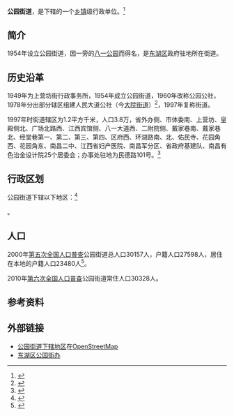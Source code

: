 {{中国乡级行政区|36/01/02/001/000
|汉语拼音 = GongYuanJieDaoBanShiChu
|其他语言 = 
|其他语言名称 = 
|旧称 =
|地名出处 = 因八一公园而得名<ref>{{Cite web |url=http://www.jxqhdm.com/result.aspx?id=36010200011111000001 |title=地名查询 |accessdate=2014-06-08 |archive-date=2020-07-21 |archive-url=https://web.archive.org/web/20200721144559/http://www.jxqhdm.com/result.aspx?id=36010200011111000001 |dead-url=yes }}</ref>
|位置图文件名 = 
|位置图描述 = 
|自定义图片=
|建置时间 = 1954
|领导职位 = 
|领导名称 = 
|政府驻地 = 花园角45号
|毗邻 = 
|总面积 = 0.6平方公里
|总人口 = 
|户籍人口 = 
|户籍人口年份 = 
|常住人口 = 30328<ref>{{Cite web |url=http://www.nc.gov.cn/zwgk/tjsj/tjgb/qxtj/201107/t20110701_352621.htm |title=南昌市东湖区2010年第六次全国人口普查主要数据公报 |access-date=2014-06-08 |archive-url=https://web.archive.org/web/20140715000946/http://www.nc.gov.cn/zwgk/tjsj/tjgb/qxtj/201107/t20110701_352621.htm |archive-date=2014-07-15 |dead-url=yes }}</ref>
|常住人口年份 = 2010年
|人口密度 = 
|GDP = 
|邮政编码 = 330008
|电话区号 = 
|官方网站 = 
|网站名称 = 
}}

'''公园街道'''，是{{PRC admin/fullname|36/01/02/001/000|3}}下辖的一个[[乡镇|乡镇]]级行政单位。<ref>{{PRC admin/ref sgc|{{PRC admin/parent|36/01/02/001/000}}}}</ref>


== 简介 ==
1954年设立公园街道，因一旁的[[八一|八一]][[公园|公园]]而得名，是[[东湖区|东湖区]]政府驻地所在街道。

== 历史沿革 ==
1949年为上营坊街行政事务所，1954年成立公园街道，1960年改称公园公社，1978年分出部分辖区组建人民大道公社（今[[大院街道|大院街道]]）<ref>{{Cite web |url=http://www.xzqh.org/html/show/jx/9736.html |title=东湖区大院街道_行政区划网(区划地名网) |accessdate=2014-06-08 |archive-date=2020-07-21 |archive-url=https://web.archive.org/web/20200721144608/http://www.xzqh.org/html/show/jx/9736.html |dead-url=no }}</ref>，1997年复称街道。

1997年时街道辖区为1.2平方千米，人口3.8万，省外办侧、市体委南、上营坊、皇殿侧北、广场北路西、江西宾馆侧、八一大道西、二附院侧、戴家巷南、戴家巷北、经堂巷第一、第二、第三、第四、区府西、环湖路南、北、佑民寺、花园角西、花园角东、南昌二中、江西省妇产医院、南昌军分区、省政府基建队、南昌有色治金设计院25个居委会；办事处驻地为民德路101号。<ref>{{Cite web |url=http://www.xzqh.org/html/show/jx/9741.html |title=东湖区公园街道_行政区划网(区划地名网) |accessdate=2014-06-08 |archive-date=2020-07-21 |archive-url=https://web.archive.org/web/20200721144614/http://www.xzqh.org/html/show/jx/9741.html |dead-url=no }}</ref>

== 行政区划 ==

公园街道下辖以下地区：<ref>{{PRC admin/ref sgc|36/01/02/001/000}}</ref>

{{PRC admin/children|36/01/02/001/000}}。

== 人口 ==
2000年[[中华人民共和国第五次全国人口普查|第五次全国人口普查]]公园街道总人口30157人，户籍人口27598人，居住在本地的户籍人口23480人<ref>{{Cite web |url=http://www.stats.gov.cn/tjsj/pcsj/rkpc/dwcrkpc/ |title=国家统计局：《2000年第五次人口普查数据》 |accessdate=2014-06-08 |archive-date=2018-11-09 |archive-url=https://web.archive.org/web/20181109023708/http://www.stats.gov.cn/tjsj/pcsj/rkpc/dwcrkpc/ |dead-url=no }}</ref>。

2010年[[中华人民共和国第六次全国人口普查|第六次全国人口普查]]公园街道常住人口30328人。

== 参考资料 ==

{{reflist}}

== 外部链接 ==
*[http://www.openstreetmap.org/browse/relation/3805625 公园街道下辖地区]在[[OpenStreetMap|OpenStreetMap]]
*[https://web.archive.org/web/20160305004326/http://xxgk.nc.gov.cn/dhq/bmgkxx/ez/ 东湖区公园街办]


{{PRC admin/navcat|36/01/02/001/000}}